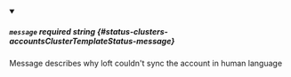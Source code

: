 
<details className="config-field" data-expandable="false" open>
<summary>

##### `message` <span className="config-field-required" data-required="false">required</span> <span className="config-field-type">string</span> <span className="config-field-default"></span> <span className="config-field-enum"></span> {#status-clusters-accountsClusterTemplateStatus-message}

Message describes why loft couldn't sync the account in human language

</summary>



</details>

